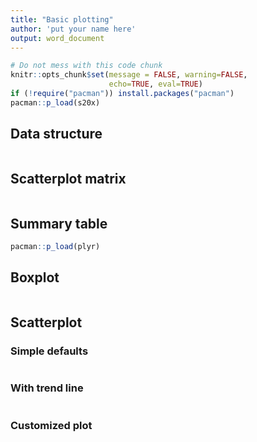 ```yaml
---
title: "Basic plotting"
author: 'put your name here'
output: word_document
---
```


```r
# Do not mess with this code chunk
knitr::opts_chunk$set(message = FALSE, warning=FALSE, 
                      echo=TRUE, eval=TRUE)
if (!require("pacman")) install.packages("pacman")
pacman::p_load(s20x)
```

## Data structure 

```r

```

## Scatterplot matrix

```r


```

## Summary table 


```r
pacman::p_load(plyr)


```

## Boxplot

```r


```

## Scatterplot

### Simple defaults


```r


```

### With trend line

```r


```

### Customized plot

```r
 

```


```r



```
